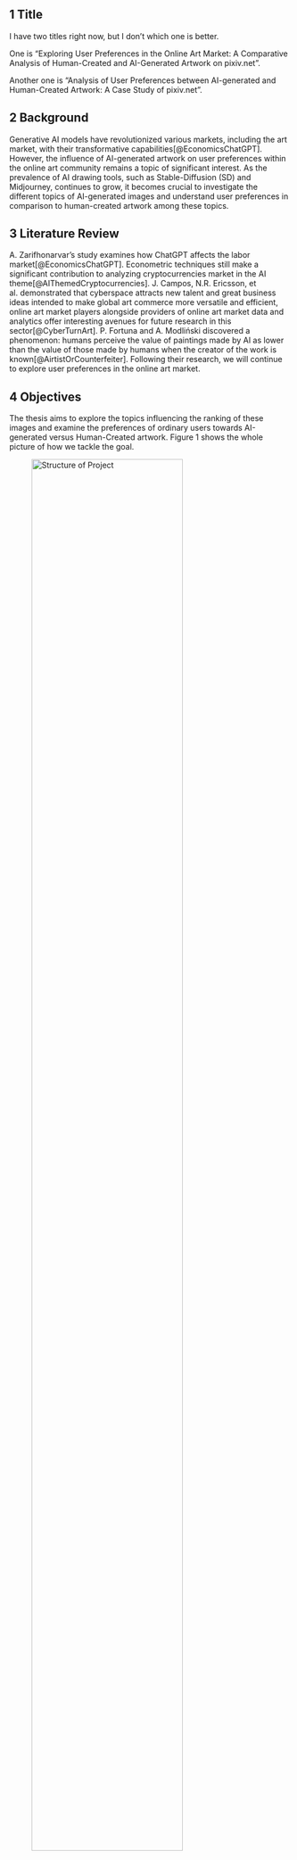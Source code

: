 \vspace{-1.5 em}
\centerline{\textit{*Corresponding y.hu7@student.uw.edu.pl}}
\vspace{1 em}

## 1 Title
I have two titles right now, but I don't which one is better.

One is "Exploring User Preferences in the Online Art Market:
A Comparative Analysis of Human-Created and AI-Generated Artwork on pixiv.net".

Another one is "Analysis of User Preferences between AI-generated and Human-Created Artwork:
A Case Study of pixiv.net".

## 2 Background
Generative AI models have revolutionized various markets, including the art market,
with their transformative capabilities[@EconomicsChatGPT].
However, the influence of AI-generated artwork on user preferences
within the online art community remains a topic of significant interest.
As the prevalence of AI drawing tools, such as Stable-Diffusion (SD) and Midjourney,
continues to grow, it becomes crucial to investigate the different topics of AI-generated
images and understand user preferences in comparison to human-created artwork among these topics.

## 3 Literature Review
A. Zarifhonarvar's study examines how ChatGPT affects the labor market[@EconomicsChatGPT].
Econometric techniques still make a significant contribution to analyzing cryptocurrencies
market in the AI theme[@AIThemedCryptocurrencies].
J. Campos, N.R. Ericsson, et al. demonstrated that cyberspace attracts new talent and great business
ideas intended to make global art commerce more versatile and efficient,
online art market players alongside providers of online art market data
and analytics offer interesting avenues for future research in this sector[@CyberTurnArt].
P. Fortuna and A. Modliński discovered a phenomenon:
humans perceive the value of paintings made by AI as lower than the value of those made
by humans when the creator of the work is known[@AirtistOrCounterfeiter].
Following their research, we will continue to explore user preferences in the online art market.

## 4 Objectives
The thesis aims to explore the topics influencing the ranking of these images
and examine the preferences of ordinary users towards AI-generated versus Human-Created artwork.
Figure 1 shows the whole picture of how we tackle the goal.

![Structure of Project](img/Art.png){width=80%}

Through the use of this econometric model such as the ordered probit/logit model,
we will quantitatively analyze the rankings of images on both the human-created and AI-generated top lists on pixiv.
This analysis aims to identify which topic significantly influences the rankings
and the topics are selected by a deep learning model. By examining the correlation between topic and rankings,
we are going to investigate whether users have different preferences for human-created and AI-generated artworks.
If such different preferences exist, we can leverage these differences to strategically produce
and promote human-created and AI-generated artworks in the painting market.
However, if the preference differences are minimal, we can assert that human-created and AI-generated paintings
are in direct competition. This competition is likely to impact the entire art market.

## 5 Dataset
In the second semester, I had a web scraping course in which I developed a web spider
to crawl the dataset from [pixiv.net](http://pixiv.net), a prominent online platform where artists share their artwork.
This web spider and the data I got is the final project of this course.
The website pixiv.net is widely recognized and highly regarded within the online art community,
making it an ideal source for collecting data related to AI-generated artwork and user preferences.

I collected the data spanning from October 31, 2022, to May 15,
2023 from the top list of AI-generated and human-created image pages containing features such as
the picture, tags of the pages, dates, statistical data, etc al.
After de-duplicating the same image pages which may appear at top with different ranks and different days,
we gathered the samples:

- Number of all samples: 14576
- Number of samples of AI-generated Artwork: 8092
- Number of samples of Hand-drawn or human-created Artworks: 6484

## 6 Methodology
### 6.1 Machine Learning Algorithms
I will utilize a deep learning model, BERT, to perform topic modeling on
mixed data of texts which are tags and images to derive distinct topics between human-created and AI-generated.
I will finish this part this semester as my final project in the course of text mining.
Figure 2 shows how BERT deals with topic modeling in our project.

![Topic Modeling](img/art-BERT.png){width=80%}

Furthermore, if possible,
I will examine the extent to which AI and human-created artworks overlap in these topics.
Since our data comes from the Top rankings on pixiv, only popular images among users appear in the dataset.
Therefore, this overlap also represents the overlap in user preferences.
If the overlap is minimal, it suggests that AI and human-created artworks attract different sets of users.
Conversely, if there is a significant overlap, it indicates a substantial competitive relationship
in user preferences between AI and human-created artworks.

### 6.2 Econometrics Tools
I will use my outcome of Applied Econometrics' final project to complete this part.
In that project, given the nature of the categorized rank as an ordered, continuous, and discrete variable,
I employed an ordered choice model in my analysis. Specifically,
I utilized both the ordered logit and ordered probit methods to examine
the relationships between the independent variables and the categorized rankings effectively.
Figure 3 shows the use of ordered models to analyze preference.

![Preference Analysis](img/art-AE.png){width=80%}

In my final thesis, I will add topics from section 6.1 as independent variables into the ordered choice model
to find the topics and the categorized rankings that exist in relation significantly. So I have to re-write
the Applied Econometrics final project for my thesis.

## 7 Significance of the Study
This study may provide in-depth insights into the digitization trends in the online painting art market.
and explores the role of artificial intelligence in artistic creation,
offering not only references for the future development of digital art
but also a new and profitable perspective on potential user preferences in the future art market.

## 8 Expected Results
The accomplishment of this thesis can determine whether art generated by artificial intelligence,
especially AI painting is subject to cognitive biases due to technological characteristics.
We may also identify the preferences of the general ACG (Animation Comic and Game) users
for AI-generated painting works and reveals the potential changes in digital technology
on the online art market through this research.

## 9 Bibliography

::: {#refs}
:::
